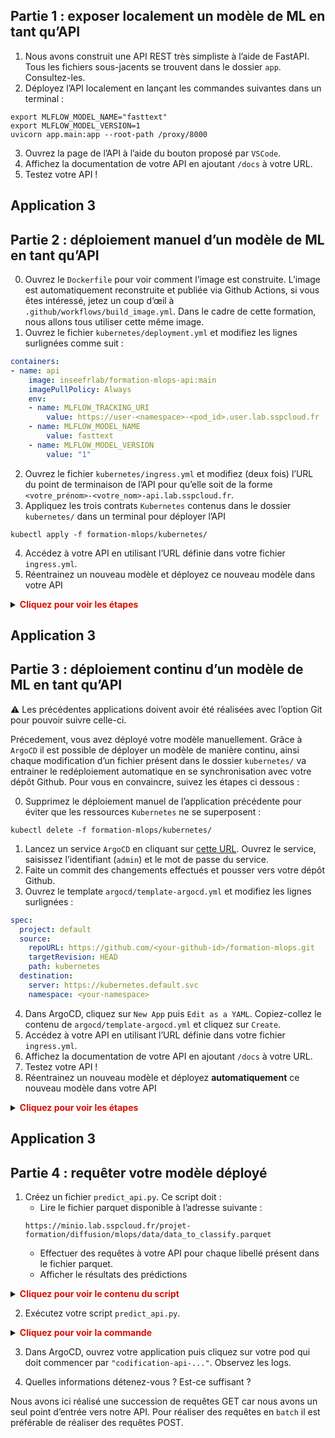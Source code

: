 
::::{.callout-tip collapse="true" icon=false}
## Partie 1 : exposer localement un modèle de ML en tant qu'API

:::::{.nonincremental}

1. Nous avons construit une API REST très simpliste à l'aide de FastAPI. Tous les fichiers sous-jacents se trouvent dans le dossier `app`. Consultez-les.
2. Déployez l'API localement en lançant les commandes suivantes dans un terminal :

```shell
export MLFLOW_MODEL_NAME="fasttext"
export MLFLOW_MODEL_VERSION=1
uvicorn app.main:app --root-path /proxy/8000
```

3. Ouvrez la page de l'API à l'aide du bouton proposé par `VSCode`.
4. Affichez la documentation de votre API en ajoutant `/docs` à votre URL.
5. Testez votre API !

:::::
::::



## Application 3 {.scrollable}

::::{.callout-tip collapse="true" icon=false}
## Partie 2 : déploiement manuel d'un modèle de ML en tant qu'API

:::::{.nonincremental}

0. Ouvrez le `Dockerfile` pour voir comment l'image est construite. L'image est automatiquement reconstruite et publiée via Github Actions, si vous êtes intéressé, jetez un coup d'œil à `.github/workflows/build_image.yml`. Dans le cadre de cette formation, nous allons tous utiliser cette même image.
1. Ouvrez le fichier `kubernetes/deployment.yml` et modifiez les lignes surlignées comme suit :

```.yml
containers:
- name: api
    image: inseefrlab/formation-mlops-api:main
    imagePullPolicy: Always
    env:
    - name: MLFLOW_TRACKING_URI
        value: https://user-<namespace>-<pod_id>.user.lab.sspcloud.fr
    - name: MLFLOW_MODEL_NAME
        value: fasttext
    - name: MLFLOW_MODEL_VERSION
        value: "1"
```

2. Ouvrez le fichier `kubernetes/ingress.yml` et modifiez (deux fois) l'URL du point de terminaison de l'API pour qu'elle soit de la forme `<votre_prénom>-<votre_nom>-api.lab.sspcloud.fr`.
3. Appliquez les trois contrats `Kubernetes` contenus dans le dossier `kubernetes/` dans un terminal pour déployer l'API

```shell
kubectl apply -f formation-mlops/kubernetes/
```

4. Accédez à votre API en utilisant l'URL définie dans votre fichier `ingress.yml`.
5. Réentrainez un nouveau modèle et déployez ce nouveau modèle dans votre API

<details>
<summary>
    <font size=\"3\" color=\"darkgreen\"><b>Cliquez pour voir les étapes </b></font>
</summary>

1. Entrainez un modèle.
2. Enregistrez le modèle dans MLflow.
3. Ajustez votre variable d'environnement `MLFLOW_MODEL_NAME` ou `MLFLOW_MODEL_VERSION` (si vous n'avez pas modifié le nom du modèle) dans le fichier `deployment.yml`.
4. Appliquez les nouveaux contrats `Kubernetes` pour mettre à jour l'API


```shell
kubectl apply -f formation-mlops/kubernetes/
```

6. Rafraîchissez votre API et vérifiez sur la page d'accueil qu'elle est désormais basée sur la nouvelle version du modèle.

</details>

:::::
::::





## Application 3 {.scrollable}

::::{.callout-tip collapse="true" icon=false}
## Partie 3 : déploiement continu d'un modèle de ML en tant qu'API

:::::{.nonincremental}

⚠️ Les précédentes applications doivent avoir été réalisées avec l'option Git pour pouvoir suivre celle-ci.

Précedement, vous avez déployé votre modèle manuellement. Grâce à `ArgoCD` il est possible de déployer un modèle de manière continu, ainsi chaque modification d'un fichier présent dans le dossier `kubernetes/` va entrainer le redéploiement automatique en se synchronisation avec votre dépôt Github. Pour vous en convaincre, suivez les étapes ci dessous :

0. Supprimez le déploiement manuel de l'application précédente pour éviter que les ressources `Kubernetes` ne se superposent : 

```shell
kubectl delete -f formation-mlops/kubernetes/
```

1. Lancez un service `ArgoCD` en cliquant sur [cette URL](https://datalab.sspcloud.fr/launcher/automation/argo-cd?version=0.5.3&autoLaunch=true). Ouvrez le service, saisissez l'identifiant (`admin`) et le mot de passe du service.
2. Faite un commit des changements effectués et pousser vers votre dépôt Github.
3. Ouvrez le template `argocd/template-argocd.yml` et modifiez les lignes surlignées :

```.yml
spec:
  project: default
  source:
    repoURL: https://github.com/<your-github-id>/formation-mlops.git
    targetRevision: HEAD
    path: kubernetes
  destination:
    server: https://kubernetes.default.svc
    namespace: <your-namespace>
```

4. Dans ArgoCD, cliquez sur `New App` puis `Edit as a YAML`. Copiez-collez le contenu de `argocd/template-argocd.yml` et cliquez sur `Create`.
5. Accédez à votre API en utilisant l'URL définie dans votre fichier `ingress.yml`.
6. Affichez la documentation de votre API en ajoutant `/docs` à votre URL.
7. Testez votre API !
8. Réentrainez un nouveau modèle et déployez **automatiquement** ce nouveau modèle dans votre API

<details>
<summary>
    <font size=\"3\" color=\"darkgreen\"><b>Cliquez pour voir les étapes </b></font>
</summary>

1. Entrainez un modèle.
2. Enregistrez le modèle dans MLflow.
3. Ajustez votre variable d'environnement `MLFLOW_MODEL_NAME` ou `MLFLOW_MODEL_VERSION` (si vous n'avez pas modifié le nom du modèle) dans le fichier `deployment.yml`.
4. Faite un commit de ces changements et poussez les sur votre dépôt Github.
5. Patientez 5 minutes qu'`ArgoCD` synchronise automatiquement les changements depuis votre dépôt Github ou bien forcez la synchronisation. Rafraîchissez votre API et vérifiez sur la page d'accueil qu'elle est désormais basée sur la nouvelle version du modèle.
</details>

:::::
::::





## Application 3 {.scrollable}

::::{.callout-tip collapse="true" icon=false}
## Partie 4 : requêter votre modèle déployé

:::::{.nonincremental}

1. Créez un fichier `predict_api.py`. Ce script doit : 
    - Lire le fichier parquet disponible à l'adresse suivante :

    ```shell
    https://minio.lab.sspcloud.fr/projet-formation/diffusion/mlops/data/data_to_classify.parquet
    ``` 

    - Effectuer des requêtes à votre API pour chaque libellé présent dans le fichier parquet.
    - Afficher le résultats des prédictions

<details> 
<summary> 
    <font size=\"3\" color=\"darkgreen\"><b>Cliquez pour voir le contenu du script </b></font> 
</summary>

```.python
import pandas as pd
import requests


# Fonction pour effectuer la requête à l'API
def make_prediction(api_url: str, description: str):
    params = {"description": description, "nb_echoes_max": 2}
    response = requests.get(api_url, params=params)
    return response.json()


# URL des données
data_path = "https://minio.lab.sspcloud.fr/projet-formation/diffusion/mlops/data/data_to_classify.parquet"

# Charge le fichier Parquet dans un DataFrame pandas
df = pd.read_parquet(data_path)

# URL de l'API
api_url = "https://<your_firstname>-<your_lastname>-api.lab.sspcloud.fr/predict"

# Effectue les requêtes
responses = df["text"].apply(lambda x: make_prediction(api_url, x))

# Affiche le DataFrame avec les résultats des prédictions
print(pd.merge(df, pd.json_normalize(responses),
               left_index=True,
               right_index=True))

```
</details>

2. Exécutez votre script `predict_api.py`.

<details> 
<summary> 
    <font size=\"3\" color=\"darkgreen\"><b>Cliquez pour voir la commande </b></font> 
</summary>

```shell
python formation-mlops/src/predict_api.py
```
</details>

3. Dans ArgoCD, ouvrez votre application puis cliquez sur votre pod qui doit commencer par  `"codification-api-..."`. Observez les logs.

4. Quelles informations détenez-vous ? Est-ce suffisant ?

::::

:::: {.callout-important collapse="true"}

Nous avons ici réalisé une succession de requêtes GET car nous avons un seul point d'entrée vers notre API. Pour réaliser des requêtes en `batch` il est préférable de réaliser des requêtes POST.

::::
:::
